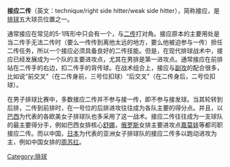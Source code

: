 {{Unreferenced|time=2021-06-14T17:41:03+00:00}}
'''接应二传'''（英文：technique/right side hitter/weak side hitter），简称接应，是[[排球|排球]]五大球员位置之一。

通常接应在常见的5-1阵形中只会有一个，与[[二传|二传]]打对角。接应原本的主要用处是当二传手无法二传时（要么一传传到离他太远的地方，要么他被迫参与一传）担任二传任务，所以一个接应必须具备良好的二传技能。但是，在现代排球战术中，接应已经发展成为一个队的主要进攻点，尤其在男排是第一进攻点。通常接应在前排站在二传手的右边，扣二传手的背传球。在战术组合上，接应与[[副攻|副攻]]的配合很多，比如说“前交叉”（在二传身前，三号位扣球）“后交叉”（在二传身后，二号位扣球）。

在男子排球比赛中，多数接应二传并不参与接一传，即不参与接发球。当其轮转到后排，二传到前排时，在一号位的后排进攻往往成为各队主要的得分点。并且，以[[巴西|巴西]]为代表的各欧美女子排球队也多采用了这一战术。接应二传往往成为一支球队的最主要得分手，例如巴西女排核心[[舒娜|舒娜]]，[[俄罗斯|俄罗斯]]女排主要进攻点[[嘉莫娃|嘉莫娃]]等都司职接应二传。而以中国，[[日本|日本]]为代表的亚洲女子排球队的接应二传多以跑动进攻为主，例如中国女排的[[周苏红|周苏红]]。

[[Category:排球|Category:排球]]
